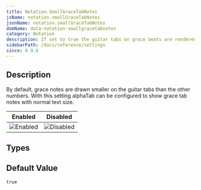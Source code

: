 ```yaml
---
title: Notation.SmallGraceTabNotes
jsName: notation.smallGraceTabNotes
jsonName: notation.smallGraceTabNotes
domName: data-notation-smallgracetabnotes
category: Notation
description: If set to true the guitar tabs on grace beats are rendered smaller.
sidebarPath: /docs/reference/settings
since: 0.9.6
---
```



## Description

By default, grace notes are drawn smaller on the guitar tabs than the other numbers. With this setting alphaTab can be configured to show grace tab notes with normal text size. 

<PropertyDescription metadata={metadata} />

| Enabled                                                            | Disabled                                                             |
|--------------------------------------------------------------------|----------------------------------------------------------------------|
| ![Enabled](/img/reference/property/smallgracetabnotes-enabled.png) | ![Disabled](/img/reference/property/smallgracetabnotes-disabled.png) |

## Types

<TypeTable>
    <TypeRow name="bool" />
</TypeTable>

## Default Value

`true`